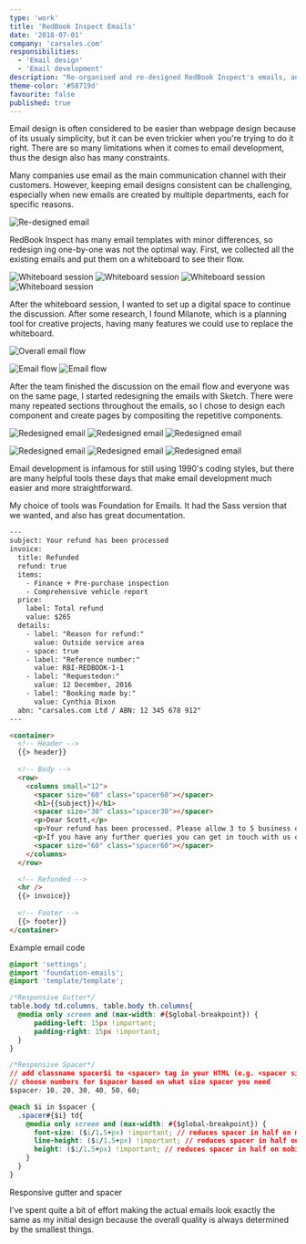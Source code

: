 ```yaml
---
type: 'work'
title: 'RedBook Inspect Emails'
date: '2018-07-01'
company: 'carsales.com'
responsibilities:
  - 'Email design'
  - 'Email development'
description: "Re-organised and re-designed RedBook Inspect's emails, and refactored the email code using a modern framework."
theme-color: '#58719d'
favourite: false
published: true
---
```



Email design is often considered to be easier than webpage design because of its usualy simplicity, but it can be even trickier when you're trying to do it right. There are so many limitations when it comes to email development, thus the design also has many constraints.

Many companies use email as the main communication channel with their customers. However, keeping email designs consistent can be challenging, especially when new emails are created by multiple departments, each for specific reasons.

<ImageContainer maxSize={600}>

![Re-designed email](works-rbi-emails-01.png)

</ImageContainer>

RedBook Inspect has many email templates with minor differences, so redesign  ing one-by-one was not the optimal way. First, we collected all the existing emails and put them on a whiteboard to see their flow.

<ImageContainer grid={4} noCaption noShadow blockCaption="Whiteboard session">

![Whiteboard session](works-rbi-emails-board-01.jpg)
![Whiteboard session](works-rbi-emails-board-02.jpg)
![Whiteboard session](works-rbi-emails-board-03.jpg)
![Whiteboard session](works-rbi-emails-board-04.jpg)

</ImageContainer>

After the whiteboard session, I wanted to set up a digital space to continue the discussion. After some research, I found Milanote, which is a planning tool for creative projects, having many features we could use to replace the whiteboard.

<ImageContainer size="large" noShadow>

![Overall email flow](works-rbi-emails-mila-01.png)

</ImageContainer>

<ImageContainer grid={2} size="large" noCaption noShadow blockCaption="Detailed email flow">

![Email flow](works-rbi-emails-mila-02.png)
![Email flow](works-rbi-emails-mila-03.png)

</ImageContainer>

After the team finished the discussion on the email flow and everyone was on the same page, I started redesigning the emails with Sketch. There were many repeated sections throughout the emails, so I chose to design each component and create pages by compositing the repetitive components.

<ImageContainer grid={3} size="large" noCaption>

![Redesigned email](works-rbi-emails-05.png)
![Redesigned email](works-rbi-emails-02.png)
![Redesigned email](works-rbi-emails-03.png)

</ImageContainer>
<ImageContainer grid={3} size="large" noCaption>

![Redesigned email](works-rbi-emails-07.png)
![Redesigned email](works-rbi-emails-06.png)
![Redesigned email](works-rbi-emails-04.png)

</ImageContainer>

Email development is infamous for still using 1990's coding styles, but there are many helpful tools these days that make email development much easier and more straightforward.

My choice of tools was Foundation for Emails. It had the Sass version that we wanted, and also has great documentation.

```html
---
subject: Your refund has been processed
invoice:
  title: Refunded
  refund: true
  items:
    - Finance + Pre-purchase inspection
    - Comprehensive vehicle report
  price:
    label: Total refund
    value: $265
  details:
    - label: "Reason for refund:"
      value: Outside service area
    - space: true
    - label: "Reference number:"
      value: RBI-REDBOOK-1-1
    - label: "Requestedon:"
      value: 12 December, 2016
    - label: "Booking made by:"
      value: Cynthia Dixon
  abn: "carsales.com Ltd / ABN: 12 345 678 912"
---

<container>
  <!-- Header -->
  {{> header}}
  
  <!-- Body -->
  <row>
    <columns small="12">
      <spacer size="60" class="spacer60"></spacer>
      <h1>{{subject}}</h1>
      <spacer size="30" class="spacer30"></spacer>
      <p>Dear Scott,</p>
      <p>Your refund has been processed. Please allow 3 to 5 business days for the funds to appear in your account.</p>
      <p>If you have any further queries you can get in touch with us on 1300 373 992.</p>
      <spacer size="60" class="spacer60"></spacer>
    </columns>
  </row>

  <!-- Refunded -->
  <hr />
  {{> invoice}}
  
  <!-- Footer -->
  {{> footer}}
</container>
```

<CustomCaption>Example email code</CustomCaption>

<Spacer size={64} />

```css
@import 'settings';
@import 'foundation-emails';
@import 'template/template';

/*Responsive Gutter*/
table.body td.columns, table.body th.columns{
  @media only screen and (max-width: #{$global-breakpoint}) {
      padding-left: 15px !important;
      padding-right: 15px !important;
  }
}

/*Responsive Spacer*/
// add classname spacer$i to <spacer> tag in your HTML (e.g. <spacer size="20" class="spacer20")
// choose numbers for $spacer based on what size spacer you need
$spacer: 10, 20, 30, 40, 50, 60;

@each $i in $spacer {
  .spacer#{$i} td{
    @media only screen and (max-width: #{$global-breakpoint}) {
      font-size: ($i/1.5+px) !important; // reduces spacer in half on mobile screens, customize as needed
      line-height: ($i/1.5+px) !important; // reduces spacer in half on mobile screens, customize as needed
      height: ($i/1.5+px) !important; // reduces spacer in half on mobile screens, customize as needed
    }
  }
}
```
<CustomCaption>Responsive gutter and spacer</CustomCaption>

I've spent quite a bit of effort making the actual emails look exactly the same as my initial design because the overall quality is always determined by the smallest things.